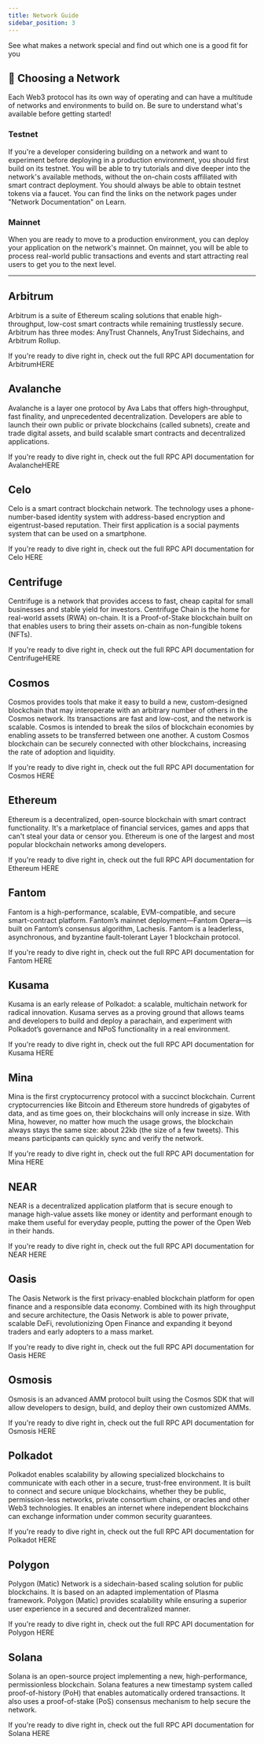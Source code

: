 ```yaml
---
title: Network Guide
sidebar_position: 3
---
```



See what makes a network special and find out which one is a good fit for you

## 📍 Choosing a Network

Each Web3 protocol has its own way of operating and can have a multitude of networks and environments to build on. Be sure to understand what's available before getting started!

### Testnet

If you're a developer considering building on a network and want to experiment before deploying in a production environment, you should first build on its testnet. You will be able to try tutorials and dive deeper into the network's available methods, without the on-chain costs affiliated with smart contract deployment.
You should always be able to obtain testnet tokens via a faucet. You can find the links on the network pages under "Network Documentation" on Learn.

### Mainnet

When you are ready to move to a production environment, you can deploy your application on the network's mainnet. On mainnet, you will be able to process real-world public transactions and events and start attracting real users to get you to the next level.
​

---

## Arbitrum

Arbitrum is a suite of Ethereum scaling solutions that enable high-throughput, low-cost smart contracts while remaining trustlessly secure. Arbitrum has three modes: AnyTrust Channels, AnyTrust Sidechains, and Arbitrum Rollup.

If you're ready to dive right in, check out the full RPC API documentation for Arbitrum ​<Link to="/networks/arbitrum/node-api">HERE</Link>

## Avalanche

Avalanche is a layer one protocol by Ava Labs that offers high-throughput, fast finality, and unprecedented decentralization. Developers are able to launch their own public or private blockchains (called subnets), create and trade digital assets, and build scalable smart contracts and decentralized applications.

If you're ready to dive right in, check out the full RPC API documentation for Avalanche ​<Link to="/networks/avalanche">HERE</Link>

## Celo

Celo is a smart contract blockchain network. The technology uses a phone-number-based identity system with address-based encryption and eigentrust-based reputation. Their first application is a social payments system that can be used on a smartphone.

If you're ready to dive right in, check out the full RPC API documentation for Celo ​<Link to="/networks/celo">HERE</Link>

## Centrifuge

Centrifuge is a network that provides access to fast, cheap capital for small businesses and stable yield for investors. Centrifuge Chain is the home for real-world assets (RWA) on-chain. It is a Proof-of-Stake blockchain built on that enables users to bring their assets on-chain as non-fungible tokens (NFTs).

If you're ready to dive right in, check out the full RPC API documentation for Centrifuge ​<Link to="/networks/centrifuge">HERE</Link>

## Cosmos

Cosmos provides tools that make it easy to build a new, custom-designed blockchain that may interoperate with an arbitrary number of others in the Cosmos network. Its transactions are fast and low-cost, and the network is scalable. Cosmos is intended to break the silos of blockchain economies by enabling assets to be transferred between one another. A custom Cosmos blockchain can be securely connected with other blockchains, increasing the rate of adoption and liquidity.

If you're ready to dive right in, check out the full RPC API documentation for Cosmos ​<Link to="/networks/cosmos">HERE</Link>

## Ethereum

Ethereum is a decentralized, open-source blockchain with smart contract functionality. It's a marketplace of financial services, games and apps that can't steal your data or censor you. Ethereum is one of the largest and most popular blockchain networks among developers.

If you're ready to dive right in, check out the full RPC API documentation for Ethereum ​<Link to="/networks/ethereum">HERE</Link>

## Fantom

Fantom is a high-performance, scalable, EVM-compatible, and secure smart-contract platform. Fantom’s mainnet deployment—Fantom Opera—is built on Fantom’s consensus algorithm, Lachesis. Fantom is a leaderless, asynchronous, and byzantine fault-tolerant Layer 1 blockchain protocol.

If you're ready to dive right in, check out the full RPC API documentation for Fantom ​<Link to="/networks/fantom">HERE</Link>

## Kusama

Kusama is an early release of Polkadot: a scalable, multichain network for radical innovation. Kusama serves as a proving ground that allows teams and developers to build and deploy a parachain, and experiment with Polkadot’s governance and NPoS functionality in a real environment.

If you're ready to dive right in, check out the full RPC API documentation for Kusama ​<Link to="/networks/kusama">HERE</Link>

## Mina

Mina is the first cryptocurrency protocol with a succinct blockchain. Current cryptocurrencies like Bitcoin and Ethereum store hundreds of gigabytes of data, and as time goes on, their blockchains will only increase in size. With Mina, however, no matter how much the usage grows, the blockchain always stays the same size: about 22kb (the size of a few tweets). This means participants can quickly sync and verify the network.

If you're ready to dive right in, check out the full RPC API documentation for Mina ​<Link to="/networks/mina">HERE</Link>

## NEAR

NEAR is a decentralized application platform that is secure enough to manage high-value assets like money or identity and performant enough to make them useful for everyday people, putting the power of the Open Web in their hands.

If you're ready to dive right in, check out the full RPC API documentation for NEAR ​<Link to="/networks/near">HERE</Link>

## Oasis

The Oasis Network is the first privacy-enabled blockchain platform for open finance and a responsible data economy. Combined with its high throughput and secure architecture, the Oasis Network is able to power private, scalable DeFi, revolutionizing Open Finance and expanding it beyond traders and early adopters to a mass market.

If you're ready to dive right in, check out the full RPC API documentation for Oasis ​<Link to="/networks/oasis">HERE</Link>

## Osmosis

Osmosis is an advanced AMM protocol built using the Cosmos SDK that will allow developers to design, build, and deploy their own customized AMMs.

If you're ready to dive right in, check out the full RPC API documentation for Osmosis ​<Link to="/networks/osmosis">HERE</Link>

## Polkadot

Polkadot enables scalability by allowing specialized blockchains to communicate with each other in a secure, trust-free environment. It is built to connect and secure unique blockchains, whether they be public, permission-less networks, private consortium chains, or oracles and other Web3 technologies. It enables an internet where independent blockchains can exchange information under common security guarantees.

If you're ready to dive right in, check out the full RPC API documentation for Polkadot ​<Link to="/networks/polkadot">HERE</Link>

## Polygon

Polygon (Matic) Network is a sidechain-based scaling solution for public blockchains. It is based on an adapted implementation of Plasma framework. Polygon (Matic) provides scalability while ensuring a superior user experience in a secured and decentralized manner.

If you're ready to dive right in, check out the full RPC API documentation for Polygon ​<Link to="/networks/polygon">HERE</Link>

## Solana

Solana is an open-source project implementing a new, high-performance, permissionless blockchain. Solana features a new timestamp system called proof-of-history (PoH) that enables automatically ordered transactions. It also uses a proof-of-stake (PoS) consensus mechanism to help secure the network.

If you're ready to dive right in, check out the full RPC API documentation for Solana ​<Link to="/networks/solana">HERE</Link>

